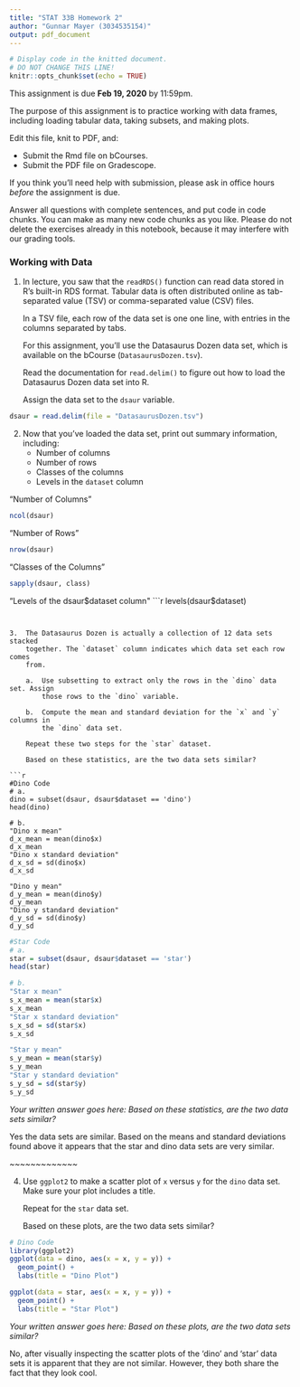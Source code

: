 ```yaml
---
title: "STAT 33B Homework 2"
author: "Gunnar Mayer (3034535154)"
output: pdf_document
---
```


```r
# Display code in the knitted document.
# DO NOT CHANGE THIS LINE!
knitr::opts_chunk$set(echo = TRUE)
```

This assignment is due __Feb 19, 2020__ by 11:59pm.

The purpose of this assignment is to practice working with data frames,
including loading tabular data, taking subsets, and making plots.

Edit this file, knit to PDF, and:

* Submit the Rmd file on bCourses.
* Submit the PDF file on Gradescope.

If you think you'll need help with submission, please ask in office hours
_before_ the assignment is due.

Answer all questions with complete sentences, and put code in code chunks. You
can make as many new code chunks as you like. Please do not delete the exercises
already in this notebook, because it may interfere with our grading tools.


### Working with Data

1.  In lecture, you saw that the `readRDS()` function can read data stored in
    R's built-in RDS format. Tabular data is often distributed online as
    tab-separated value (TSV) or comma-separated value (CSV) files.

    In a TSV file, each row of the data set is one one line, with entries in
    the columns separated by tabs.

    For this assignment, you'll use the Datasaurus Dozen data set, which is
    available on the bCourse (`DatasaurusDozen.tsv`).

    Read the documentation for `read.delim()` to figure out how to load the
    Datasaurus Dozen data set into R.

    Assign the data set to the `dsaur` variable.

```r
dsaur = read.delim(file = "DatasaurusDozen.tsv")
```


2.  Now that you've loaded the data set, print out summary information,
    including:
      + Number of columns
      + Number of rows
      + Classes of the columns
      + Levels in the `dataset` column

"Number of Columns"
```r
ncol(dsaur)
```
"Number of Rows"
```r
nrow(dsaur)
```
"Classes of the Columns"
```r
sapply(dsaur, class)
```
"Levels of the dsaur$dataset column"
```r
levels(dsaur$dataset)
```


3.  The Datasaurus Dozen is actually a collection of 12 data sets stacked
    together. The `dataset` column indicates which data set each row comes
    from.

    a.  Use subsetting to extract only the rows in the `dino` data set. Assign
        those rows to the `dino` variable.

    b.  Compute the mean and standard deviation for the `x` and `y` columns in
        the `dino` data set.

    Repeat these two steps for the `star` dataset.

    Based on these statistics, are the two data sets similar?

```r
#Dino Code
# a.
dino = subset(dsaur, dsaur$dataset == 'dino')
head(dino)

# b.
"Dino x mean"
d_x_mean = mean(dino$x)
d_x_mean
"Dino x standard deviation"
d_x_sd = sd(dino$x)
d_x_sd

"Dino y mean"
d_y_mean = mean(dino$y)
d_y_mean
"Dino y standard deviation"
d_y_sd = sd(dino$y)
d_y_sd

```

```r
#Star Code
# a.
star = subset(dsaur, dsaur$dataset == 'star')
head(star)

# b.
"Star x mean"
s_x_mean = mean(star$x)
s_x_mean
"Star x standard deviation"
s_x_sd = sd(star$x)
s_x_sd

"Star y mean"
s_y_mean = mean(star$y)
s_y_mean
"Star y standard deviation"
s_y_sd = sd(star$y)
s_y_sd

```

_Your written answer goes here: Based on these statistics, are the two data sets similar?_ 

Yes the data sets are similar. Based on the means and standard deviations found above it appears that the star and dino data sets are very similar.

_~~~~~~~~~~~~~_

4. Use `ggplot2` to make a scatter plot of `x` versus `y` for the `dino` data
   set. Make sure your plot includes a title.

   Repeat for the `star` data set.

   Based on these plots, are the two data sets similar?

```r
# Dino Code
library(ggplot2)
ggplot(data = dino, aes(x = x, y = y)) +
  geom_point() +
  labs(title = "Dino Plot")
```

```r
ggplot(data = star, aes(x = x, y = y)) +
  geom_point() +
  labs(title = "Star Plot")

```

_Your written answer goes here: Based on these plots, are the two data sets similar?_


No, after visually inspecting the scatter plots of the 'dino' and 'star' data sets it is apparent that they are not similar. However, they both share the fact that they look cool.




